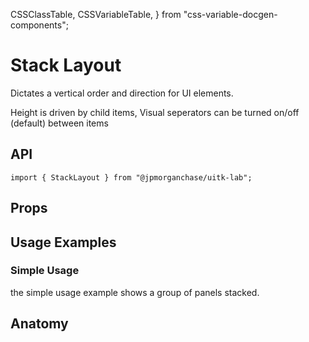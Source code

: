   CSSClassTable,
  CSSVariableTable,
} from "css-variable-docgen-components";

<Meta title="Layout/Docs/StackLayout" component={StackLayout} />

# Stack Layout

Dictates a vertical order and direction for UI elements.


Height is driven by child items, 
Visual seperators can be turned on/off (default) between items
<Canvas>
  <Story id="layout-stacklayout--default-stack-layout"/>
</Canvas>

## API

```
import { StackLayout } from "@jpmorganchase/uitk-lab";
```

## Props

<ArgsTable of={StackLayout} />

## Usage Examples

### Simple Usage

the simple usage example shows a group of panels stacked.

<Canvas>
  <Story id="layout-stacklayout--stack-layout-simple-usage" />
</Canvas>

## Anatomy

<Canvas>
  <ComponentAnatomy showLegend>
    <StackLayout>
      <FlexItem></FlexItem>
    </StackLayout>
  </ComponentAnatomy>
</Canvas>
